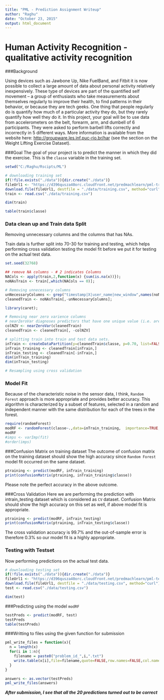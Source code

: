 ```yaml
---
title: "PML - Prediction Assignment Writeup"
author: "Raghu"
date: "October 23, 2015"
output: html_document
---
```


Human Activity Recognition - qualitative activity recognition
===

###Background

Using devices such as Jawbone Up, Nike FuelBand, and Fitbit it is now possible to collect a large amount of data about personal activity relatively inexpensively. These type of devices are part of the quantified self movement – a group of enthusiasts who take measurements about themselves regularly to improve their health, to find patterns in their behavior, or because they are tech geeks. One thing that people regularly do is quantify how much of a particular activity they do, but they rarely quantify how well they do it. In this project, your goal will be to use data from accelerometers on the belt, forearm, arm, and dumbell of 6 participants. They were asked to perform barbell lifts correctly and incorrectly in 5 different ways. More information is available from the website here: [http://groupware.les.inf.puc-rio.br/har](http://groupware.les.inf.puc-rio.br/har) (see the section on the Weight Lifting Exercise Dataset).


###Goal
The goal of your project is to predict the manner in which they did the exercise. This is the `classe` variable in the training set.



```r
setwd("C:/Raghu/Rscipts/ML")

# downloading training set
if(!file.exists("./data")){dir.create("./data")}
fileUrl1 <- "https://d396qusza40orc.cloudfront.net/predmachlearn/pml-training.csv"
download.file(fileUrl1, destfile = "./data/training.csv", method="curl")
train <- read.csv("./data/training.csv")

dim(train)

table(train$classe)

```

### Data clean up and Train data Split

Removing unnecessary columns and the columns that has NAs.

Train data is further split into 70-30 for training and testing, which helps performing cross validation testing the model fit before we put it for testing on the actual test data.



```r
set.seed(32768)

## remove NA columns - # 2 indicates Columns
NACols <- apply(train,2,function(x) {sum(is.na(x))});
noNAsTrain <- train[,which(NACols == 0)];

# Removing unnecessary columns
unNecessaryColumns <- grep("timestamp|X|user_name|new_window",names(noNAsTrain));
cleanedTrain <- noNAsTrain[,-unNecessaryColumns];

library(caret);

# Removing near zero varience columns
# nearZeroVar diagnoses predictors that have one unique value (i.e. are zero variance predictors)
colNZV <- nearZeroVar(cleanedTrain)
cleanedTrain <- cleanedTrain[, -colNZV]

# splitting train into train and test data sets.
inTrain <- createDataPartition(y=cleanedTrain$classe, p=0.70, list=FALSE)
inTrain_training <- cleanedTrain[inTrain,]
inTrain_testing <- cleanedTrain[-inTrain,]
dim(inTrain_training)
dim(inTrain_testing)

# Resampling using cross validation

```

### Model Fit

Because of the characteristic noise in the sensor data, I think, `Random Forest` approach is more appropriate and provides better accuracy. This algorithm is characterized by a subset of features, selected in a random and independent manner with the same distribution for each of the trees in the forest.


```r

require(randomForest)
modRF <- randomForest(classe~.,data=inTrain_training,  importance=TRUE, ntrees = 10 )
modRF
#imps <- varImp(fit)
#order(imps)
```


###Confusion Matrix on training dataset
The outcome of confusion matrix on the training dataset should show the high accuracy since `Random Forest` model fit occurred on the same dataset.

```r

ptraining <- predict(modRF, inTrain_training)
print(confusionMatrix(ptraining, inTrain_training$classe))
```

Please note the perfect accuracy in the above outcome.

###Cross Validation
Here we are performing the prediction with intrain_testing dataset which is considered as `CV` dataset.  Confusion Matrix should show the high accuracy on this set as well, if above model fit is appropriate. 


```r
ptraining <- predict(modRF, inTrain_testing)
print(confusionMatrix(ptraining, inTrain_testing$classe))


```

The cross validation accuracy is 99.7% and the out-of-sample error is therefore 0.3% so our model fit is a highly appropriate.


### Testing with Testset
Now performing predictions on the actual test data.

```r

# downloading testing set
if(!file.exists("./data")){dir.create("./data")}
fileUrl1 <- "https://d396qusza40orc.cloudfront.net/predmachlearn/pml-testing.csv"
download.file(fileUrl1, destfile = "./data/testing.csv", method="curl")
test <- read.csv("./data/testing.csv")

dim(test)

```

###Predicting using the model `modRF`

```r
testPreds <- predict(modRF, test)
testPreds
table(testPreds)

```

###Writting to files using the given function for submission

```r

pml_write_files = function(x){
  n = length(x)
  for(i in 1:n){
    filename = paste0("problem_id_",i,".txt")
    write.table(x[i],file=filename,quote=FALSE,row.names=FALSE,col.names=FALSE)
  }
}

answers <- as.vector(testPreds)
pml_write_files(answers)


```


***After submission, I see that all the 20 predictions turned out to be correct***
